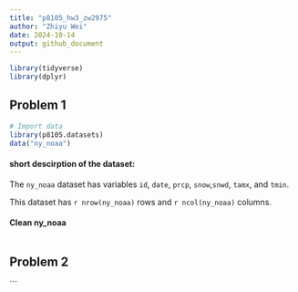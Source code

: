 ```yaml
---
title: "p8105_hw3_zw2975"
author: "Zhiyu Wei"
date: 2024-10-14
output: github_document
---
```


```r
library(tidyverse)
library(dplyr)
```


## Problem 1

```r
# Import data
library(p8105.datasets) 
data("ny_noaa")
```
#### short descirption of the dataset:
The `ny_noaa` dataset has variables `id`, `date`, `prcp`, `snow`,`snwd`, `tamx`, and `tmin`. 

This dataset has `r nrow(ny_noaa)` rows and `r ncol(ny_noaa)` columns.



#### Clean ny_noaa
```r


```

## Problem 2




```

